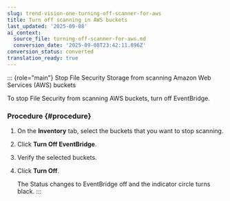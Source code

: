 ```yaml
---
slug: trend-vision-one-turning-off-scanner-for-aws
title: Turn off scanning in AWS buckets
last_updated: '2025-09-08'
ai_context:
  source_file: turning-off-scanner-for-aws.md
  conversion_date: '2025-09-08T23:42:11.896Z'
conversion_status: converted
translation_ready: true
---
```


::: {role="main"}
Stop File Security Storage from scanning Amazon Web Services (AWS) buckets

To stop File Security from scanning AWS buckets, turn off EventBridge.

### Procedure {#procedure}

1.  On the **Inventory** tab, select the buckets that you want to stop scanning.

2.  Click **Turn Off EventBridge**.

3.  Verify the selected buckets.

4.  Click **Turn Off**.

    The Status changes to EventBridge off and the indicator circle turns black.
:::
